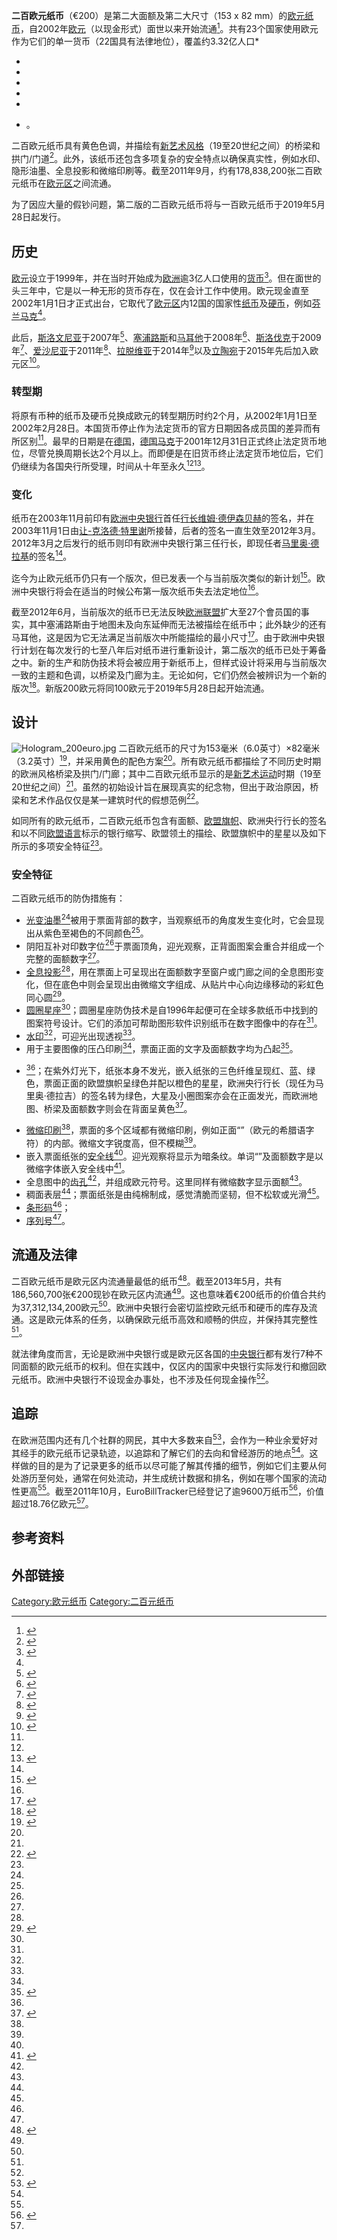 {{Infobox Cash
|  國家         = [[欧元区|欧元区]]及[[欧洲联盟机构|欧盟机构]]
|  面額         = 二百欧元
|  價值         = 200
|  單位         = 欧元
|  長度         = 153
|  闊度         = 82
|  原材料       = 棉纤维<ref name="Interactive security features">{{cite web|url=http://www.ecb.int/euro/html/security_features.en.html|title=ECB: Security Features|accessdate=2011-10-22|work=European Central Bank|publisher=ecb.int|year=2002|deadurl=yes|archiveurl=https://www.webcitation.org/69xG08QmM?url=http://www.ecb.int/euro/html/security_features.en.html|archivedate=2012-08-16}}</ref>
|  防偽特徵      = [[全息投影|全息投影]]、[[圆圈星座防伪技术|圆圈星座]]、[[水印|水印]]、[[微缩印刷|微缩印刷]]、{{link-en|隐形墨水|Invisible ink|紫外油墨}}、压凸印刷、[[安全线|安全线]]、稠面表层、[[齿孔|齿孔]]、对印数字、[[光学变色油墨|光变油墨]]、[[条形码|条形码]]、[[序列号|序列号]]<ref name="Interactive security features" />
|  年份         = 2002年至今<ref name="Introduction" />
|  正面1        = EUR 200 obverse (2002 issue).jpg
|  正面1圖案     = [[新艺术运动|新艺术风格]]窗户<ref name="Banknotes index" />
|  正面1設計師   = {{link-de|罗伯特·卡利纳|Robert Kalina}}<ref name="Design">{{cite web|url=http://www.ecb.int/euro/banknotes/html/design.en.html|title=ECB: Banknotes design|publisher=ECB|work=ECB|accessdate=2011-10-13|date=February 1996|archive-date=2013-05-10|archive-url=https://web.archive.org/web/20130510081134/http://www.ecb.int/euro/banknotes/html/design.en.html|dead-url=no}}</ref>
|  正面1日期     = 1996年12月3日<ref name="Design" />
|  背面1        = EUR 200 reverse (2002 issue).jpg
|  背面1圖案     = [[新艺术运动|新艺术风格]]桥梁及及欧洲地图<ref name="Banknotes index" />
|  背面1設計師   = 罗伯特·卡利纳<ref name="Design" />
|  背面1日期     = 1996年12月3日<ref name="Design" />
|}}
'''二百欧元纸币'''（€200）是第二大面额及第二大尺寸（153 x 82 mm）的[[欧元纸币|欧元纸币]]，自2002年[[欧元|欧元]]（以现金形式）面世以来开始流通<ref>{{cite news|url=http://pqasb.pqarchiver.com/smgpubs/access/97637858.html?dids=97637858:97637858&FMT=ABS&FMTS=ABS:FT&type=current&date=Jan+01%2C+2002&author=Alf+Young%3B+on+Tuesday&pub=The+Herald&desc=Witnessing+a+milestone+in+European+history&pqatl=google|title=Witnessing a milestone in European history|publisher=Back Issue|work=The Herald|date=2002-01-01|accessdate=2011-10-23|first=Alf|last=Young|archive-date=2012-11-08|archive-url=https://web.archive.org/web/20121108044250/http://pqasb.pqarchiver.com/smgpubs/access/97637858.html?dids=97637858:97637858&FMT=ABS&FMTS=ABS:FT&type=current&date=Jan+01,+2002&author=Alf+Young%3B+on+Tuesday&pub=The+Herald&desc=Witnessing+a+milestone+in+European+history&pqatl=google|dead-url=no}}</ref>。共有23个国家使用欧元作为它们的单一货币（22国具有法律地位），覆盖约3.32亿人口<ref>* {{cite web |url=http://www.eurocoins.co.uk/andorra.html |title=Andorran Euro Coins |year=2003 |accessdate=2011-10-15 |publisher=Eurocoins.co.uk |work=Eurocoins.co.uk |archive-url=https://www.webcitation.org/69xG0zWU4?url=http://www.eurocoins.co.uk/andorra.html |archive-date=2012-08-16 |dead-url=yes }}
* {{cite web |url=http://www.unmikonline.org/regulations/admdirect/1999/089%20Final%20%20ADE%201999-02.htm |title=By UNMIK administration direction 1999/2 |publisher=Unmikonline.org |date=1999-10-04 |accessdate=2010-05-30 |deadurl=yes |archiveurl=https://web.archive.org/web/20110607234444/http://www.unmikonline.org/regulations/admdirect/1999/089%20Final%20%20ADE%201999-02.htm |archivedate=2011-06-07 }}
* {{cite web |url=http://eur-lex.europa.eu/LexUriServ/LexUriServ.do?uri=OJ:L:2002:142:0059:0073:EN:PDF |title=By monetary agreement between France (acting for the EC) and Monaco |date=2002-05-31 |accessdate=2010-05-30 |archive-date=2013-08-25 |archive-url=https://web.archive.org/web/20130825185516/http://eur-lex.europa.eu/LexUriServ/LexUriServ.do?uri=OJ:L:2002:142:0059:0073:EN:PDF |dead-url=no }}
* {{cite web |url=http://eur-lex.europa.eu/LexUriServ/LexUriServ.do?uri=OJ:C:2001:209:0001:0004:EN:PDF |title=By monetary agreement between Italy (acting for the EC) and San Marino |date=2001-07-27 |accessdate=2010-05-30 |archive-date=2013-08-25 |archive-url=https://web.archive.org/web/20130825201219/http://eur-lex.europa.eu/LexUriServ/LexUriServ.do?uri=OJ:C:2001:209:0001:0004:EN:PDF |dead-url=no }}
* {{cite web |url=http://eur-lex.europa.eu/LexUriServ/LexUriServ.do?uri=OJ:C:2001:299:0001:0004:EN:PDF |title=By monetary agreement between Italy (acting for the EC) and Vatican City |date=2001-10-25 |accessdate=2010-05-30 |archive-date=2013-08-25 |archive-url=https://web.archive.org/web/20130825193029/http://eur-lex.europa.eu/LexUriServ/LexUriServ.do?uri=OJ:C:2001:299:0001:0004:EN:PDF |dead-url=no }}
* {{cite web |url=http://www.ecb.europa.eu/euro/intro/html/map.en.html |title=ECB: Map of euro area 1999 – 2011 |date=2011-01-01 |accessdate=2011-10-27 |work=ECB |publisher=ecb.int |archive-date=2014-03-26 |archive-url=https://web.archive.org/web/20140326154335/http://www.ecb.europa.eu/euro/intro/html/map.en.html |dead-url=no }}
* {{cite web |url=http://epp.eurostat.ec.europa.eu/tgm/table.do?tab=table&language=en&pcode=tps00001&tableSelection=1&footnotes=yes&labeling=labels&plugin=1 |title=Total population as of 1 January |publisher=Epp.eurostat.ec.europa.eu |date=2011-03-11 |accessdate=2011-07-17 |archiveurl=https://web.archive.org/web/20110720161751/http://epp.eurostat.ec.europa.eu/tgm/table.do?tab=table&language=en&pcode=tps00001&tableSelection=1&footnotes=yes&labeling=labels&plugin=1 |archivedate=2011-07-20 |deadurl=no }}</ref>。

二百欧元纸币具有黄色色调，并描绘有[[新艺术运动|新艺术风格]]（19至20世纪之间）的桥梁和拱门/门道<ref name="Banknotes index">{{cite web|url=http://www.ecb.int/euro/banknotes/html/index.en.html|title=ECB: Banknotes|publisher=European Central Bank|work=European Central Bank|year=2002|accessdate=2011-10-13|archive-date=2013-07-29|archive-url=https://web.archive.org/web/20130729021648/http://www.ecb.int/euro/banknotes/html/index.en.html|dead-url=no}}</ref>。此外，该纸币还包含多项复杂的安全特点以确保真实性，例如水印、隐形油墨、全息投影和微缩印刷等。截至2011年9月，约有178,838,200张二百欧元纸币在[[欧元区|欧元区]]之间流通。

为了因应大量的假钞问题，第二版的二百欧元纸币将与一百欧元纸币于2019年5月28日起发行。

==历史==
{{rellink|extraclasses=boilerplate seealso noprint|主条目：{{link-en|欧元历史|History of the euro}}}}

[[欧元|欧元]]设立于1999年，并在当时开始成为[[欧洲|欧洲]]逾3亿人口使用的[[货币|货币]]<ref name="Introduction">{{cite web|url=http://www.ecb.int/euro/intro/html/index.en.html|title=ECB: Introduction|publisher=ECB|work=ECB|accessdate=2011-10-21 <!--Added by DASHBot-->|archive-date=2013-07-10|archive-url=https://web.archive.org/web/20130710012301/http://www.ecb.int/euro/intro/html/index.en.html|dead-url=no}}</ref>。但在面世的头三年中，它是以一种无形的货币存在，仅在会计工作中使用。欧元现金直至2002年1月1日才正式出台，它取代了[[欧元区|欧元区]]内12国的国家性[[纸币|纸币]]及[[硬币|硬币]]，例如[[芬兰马克|芬兰马克]]<ref name="Introduction" />。

此后，[[斯洛文尼亚|斯洛文尼亚]]于2007年<ref>{{cite web |url=http://ec.europa.eu/economy_finance/focuson/focuson9120_en.htm |title=Slovenia joins the euro area - European Commission |publisher=European Commission |date=2011-06-16 |accessdate=2013-08-06 |deadurl=yes |archiveurl=https://web.archive.org/web/20130911232930/http://ec.europa.eu/economy_finance/focuson/focuson9120_en.htm |archivedate=2013-09-11 }}</ref>、[[塞浦路斯|塞浦路斯]]和[[马耳他|马耳他]]于2008年<ref>{{cite news | url=http://news.bbc.co.uk/2/hi/europe/7165622.stm | title=Cyprus and Malta adopt the euro - BBC NEWS | work=BBC News | date=2008-01-01 | agency=British Broadcasting Corporation | accessdate=2013-08-06 | archive-date=2013-09-11 | archive-url=https://web.archive.org/web/20130911135842/http://news.bbc.co.uk/2/hi/europe/7165622.stm | dead-url=no }}</ref>、[[斯洛伐克|斯洛伐克]]于2009年<ref>{{cite news | url=http://www.businessweek.com/stories/2008-12-31/slovakia-joins-decade-old-euro-zonebusinessweek-business-news-stock-market-and-financial-advice | title=Slovakia Joins Decade-Old Euro Zone - Businessweek | work=Bloomberg Businessweek | date=2008-12-31 | agency=Bloomberg | accessdate=2013-08-06 | author=Kubosova, Lucia | archive-date=2020-07-04 | archive-url=https://web.archive.org/web/20200704130230/https://www.bloomberg.com/news/articles/2008-12-31/slovakia-joins-decade-old-euro-zonebusinessweek-business-news-stock-market-and-financial-advice }}</ref>、[[爱沙尼亚|爱沙尼亚]]于2011年<ref>{{cite news | url=http://www.rte.ie/news/2010/0713/133287-euro/ | title=Estonia to join euro zone in 2011 | work=RTÉ News | date=2010-07-13 | agency=Radió Teilifís Éireann | accessdate=2013-08-06 | archive-date=2014-01-01 | archive-url=https://web.archive.org/web/20140101094829/http://www.rte.ie/news/2010/0713/133287-euro/ | dead-url=no }}</ref>、[[拉脱维亚|拉脱维亚]]于2014年<ref name="Latvia Eurozone">{{Cite web | url=http://online.wsj.com/article/SB10001424127887324507404578595440293862344.html | title=Latvia Gets Green Light to Join Euro Zone -WSJ.com | publisher=Wall Street Journal | work=Wall Street Journal | date=2013-07-09 | accessdate=2013-07-31 | author1=Van Tartwijk, Maarten | author2=Kaza, Juris | archive-date=2013-08-15 | archive-url=https://web.archive.org/web/20130815050306/http://online.wsj.com/article/SB10001424127887324507404578595440293862344.html | dead-url=no }}</ref>以及[[立陶宛|立陶宛]]于2015年先后加入欧元区<ref>{{cite web|url=http://finance.ifeng.com/a/20150119/13439857_0.shtml|title=欧元区里的“穷哥们”|publisher=凤凰网|date=2015-01-19|accessdate=2015-03-02|archive-date=2015-04-02|archive-url=https://web.archive.org/web/20150402144808/http://finance.ifeng.com/a/20150119/13439857_0.shtml|dead-url=no}}</ref>。

===转型期===
将原有币种的纸币及硬币兑换成欧元的转型期历时约2个月，从2002年1月1日至2002年2月28日。本国货币停止作为法定货币的官方日期因各成员国的差异而有所区别<ref name="Introduction"/>。最早的日期是在[[德国|德国]]，[[德国马克|德国马克]]于2001年12月31日正式终止法定货币地位，尽管兑换周期长达2个月以上。而即便是在旧货币终止法定货币地位后，它们仍继续为各国央行所受理，时间从十年至永久<ref name="Introduction" /><ref>{{cite web | url=http://www.centralbank.ie/about-us/Documents/PRESSKIT%20-%2010th%20anniversary%20of%20the%20euro.pdf | title=Press kit - tenth anniversary of the euro banknotes and coins | publisher=Central Bank of Ireland | work=ECB | year=2011 | accessdate=2012-08-21 | archive-date=2012-11-14 | archive-url=https://web.archive.org/web/20121114220243/http://www.centralbank.ie/about-us/Documents/PRESSKIT%20-%2010th%20anniversary%20of%20the%20euro.pdf | dead-url=no }}</ref>。

===变化===
纸币在2003年11月前印有[[欧洲中央银行|欧洲中央银行]]首任[[欧洲中央银行行长|行长]][[维姆·德伊森贝赫|维姆·德伊森贝赫]]的签名，并在2003年11月1日由[[让-克洛德·特里谢|让-克洛德·特里谢]]所接替，后者的签名一直生效至2012年3月。2012年3月之后发行的纸币则印有欧洲中央银行第三任行长，即现任者[[马里奥·德拉基|马里奥·德拉基]]的签名<ref name="Banknotes index" />。

迄今为止欧元纸币仍只有一个版次，但已发表一个与当前版次类似的新计划<ref name="Euro series 2">{{cite web | url=http://www.ecb.int/pub/pdf/other/p041-048_mb200508en.pdf | title=ECB Monthly bulletin- August 2005 - THE EURO BANKNOTES: DEVELOPMENTS AND FUTURE CHALLENGES | publisher=ecb.int | work=ECB | date=2005-08 | accessdate=2012-08-21 | at=pg.43, section 'THE SECOND SERIES OF EURO BANKNOTES' | archive-date=2012-04-17 | archive-url=https://web.archive.org/web/20120417104553/http://www.ecb.int/pub/pdf/other/p041-048_mb200508en.pdf | dead-url=yes }}</ref>。欧洲中央银行将会在适当的时候公布第一版次纸币失去法定地位<ref name="Euro series 2" />。

截至2012年6月，当前版次的纸币已无法反映[[欧洲联盟|欧洲联盟]]扩大至27个會员国的事实，其中塞浦路斯由于地图未及向东延伸而无法被描绘在纸币中；此外缺少的还有马耳他，这是因为它无法满足当前版次中所能描绘的最小尺寸<ref name="ECBdesign">{{cite web| url = http://www.ecb.europa.eu/euro/banknotes/html/index.en.html#main| title = The Euro: Banknotes: Design elements| accessdate = 2009-07-05| author = European Central Bank| authorlink = 欧洲中央银行| quote = The banknotes show a geographical representation of Europe. It excludes islands of less than 400 square kilometres because high-volume offset printing does not permit the accurate reproduction of small design elements.| archive-date = 2015-11-13| archive-url = https://web.archive.org/web/20151113181600/http://www.ecb.europa.eu/euro/banknotes/html/index.en.html#main| dead-url = no}}</ref>。由于欧洲中央银行计划在每次发行的七至八年后对纸币进行重新设计，第二版次的纸币已处于筹备之中。新的生产和防伪技术将会被应用于新纸币上，但样式设计将采用与当前版次一致的主题和色调，以桥梁及门廊为主。无论如何，它们仍然会被辨识为一个新的版次<ref>{{cite web |url=http://www.dnb.nl/dnb/home?lang=en&id=tcm:47-150696-64 |title=The life cycle of a banknote |publisher=De Nederlandsche Bank |accessdate=2007-08-17 |deadurl=yes |archiveurl=https://web.archive.org/web/20070926234241/http://www.dnb.nl/dnb/home?lang=en&id=tcm%3A47-150696-64 |archivedate=2007-09-26 }}</ref>。新版200欧元将同100欧元于2019年5月28日起开始流通。

==设计==
[[File:Hologram_200euro.jpg|thumb]]
{{multiple image
<!-- Essential parameters -->
| align     = left
| direction = vertical
| width     = 150
| header    = 200欧元纸币于紫外灯光下的呈现效果

<!-- Image 1 -->
| image1   = 200euro-uv.JPG
| width1   = 135
| alt1     = 200 euro note under UV light (Obverse)
| caption1 = 正面

<!-- Image 2 -->
| image2   = 200euro-uv2.JPG
| width2   = 135
| alt2     = 200 euro note under UV light (Reverse)
| caption2 = 背面
}}
二百欧元纸币的尺寸为153毫米（6.0英寸）×82毫米（3.2英寸）<ref name="Security">{{cite web|url=http://www.ecb.int/euro/banknotes/security/html/index.en.html|title=ECB: Security Features|publisher=ECB|work=ECB|accessdate=2015-03-03|archive-date=2013-08-03|archive-url=https://web.archive.org/web/20130803040453/http://www.ecb.int/euro/banknotes/security/html/index.en.html|dead-url=no}}</ref>，并采用黄色的配色方案<ref name="Security" />。所有欧元纸币都描绘了不同历史时期的欧洲风格桥梁及拱门/门廊；其中二百欧元纸币显示的是[[新艺术运动|新艺术运动]]时期（19至20世纪之间）<ref name="Security" />。虽然{{link-de|罗伯特·卡利纳|Robert Kalina}}的初始设计旨在展现真实的纪念物，但出于政治原因，桥梁和艺术作品仅仅是某一建筑时代的假想范例<ref>{{cite news|url=http://news.bbc.co.uk/hi/english/static/slideshow/money_talks/slide2.stm|title=Money talks – the new Euro cash|date=1996-12|accessdate=2011-10-13|work=BBC News|publisher=BBC News|archive-date=2011-10-22|archive-url=https://web.archive.org/web/20111022072912/http://news.bbc.co.uk/hi/english/static/slideshow/money_talks/slide2.stm|dead-url=no}}</ref>。

如同所有的欧元纸币，二百欧元纸币包含有面额、[[欧盟旗帜|欧盟旗帜]]、欧洲央行行长的签名和以不同[[欧洲联盟语言|欧盟语言]]标示的银行缩写、欧盟领土的描绘、欧盟旗帜中的星星以及如下所示的多项安全特征<ref name="Banknotes index" />。

===安全特征===
二百欧元纸币的防伪措施有：
* [[光学变色油墨|光变油墨]]<ref name="Security" />被用于票面背部的数字，当观察纸币的角度发生变化时，它会显现出从紫色至褐色的不同颜色<ref name="Titling" />。
* 阴阳互补对印数字位<ref name="Security" />于票面顶角，迎光观察，正背面图案会重合并组成一个完整的面额数字<ref name="Look" />。
* [[全息投影|全息投影]]<ref name="Security" />，用在票面上可呈现出在面额数字至窗户或门廊之间的全息图形变化，但在底色中则会呈现出由微缩文字组成、从贴片中心向边缘移动的彩虹色同心圆<ref name="Titling">{{cite web|url=http://www.ecb.int/euro/banknotes/security/tilt/html/index.en.html|title=ECB:Tilt|work=ECB|publisher=ecb.int|date=2002-01-01|accessdate=2011-10-22|deadurl=yes|archiveurl=https://www.webcitation.org/6AZ5kfkQg?url=http://www.ecb.int/euro/banknotes/security/tilt/html/index.en.html|archivedate=2012-09-10|df=}}</ref>。
* [[圆圈星座防伪技术|圆圈星座]]<ref name="Security" />；圆圈星座防伪技术是自1996年起便可在全球多款纸币中找到的图案符号设计。它们的添加可帮助图形软件识别纸币在数字图像中的存在<ref name="Security" />。
* [[水印|水印]]<ref name="Security" />，可迎光出现透视<ref name="Security" />。
* 用于主要图像的压凸印刷<ref name="Security" />，票面正面的文字及面额数字均为凸起<ref name="Feel">{{cite web|url=http://www.ecb.int/euro/banknotes/security/feel/html/index.en.html|title=ECB: Feel|work=ECB|publisher=ecb.int|date=2011-01-01|accessdate=2011-10-22|archive-url=https://web.archive.org/web/20111021234601/http://www.ecb.int/euro/banknotes/security/feel/html/index.en.html|archive-date=2011-10-21|dead-url=yes}}</ref>。
* {{link-en|隐形墨水|Invisible ink|紫外油墨}}<ref name="Security" />；在紫外灯光下，纸张本身不发光，嵌入纸张的三色纤维呈现红、蓝、绿色，票面正面的欧盟旗帜呈绿色并配以橙色的星星，欧洲央行行长（现任为马里奥·德拉吉）的签名转为绿色，大星及小圈图案亦会在正面发光，而欧洲地图、桥梁及面额数字则会在背面呈黄色<ref name="Additional Features">{{cite web|url=http://www.ecb.int/euro/banknotes/security/additional/html/index.en.html|title=ECB: Additional features|work=ECB|publisher=ecb.int|date=2002-01-01|accessdate=2011-10-22|archive-url=https://web.archive.org/web/20111023172924/http://www.ecb.int/euro/banknotes/security/additional/html/index.en.html|archive-date=2011-10-23|dead-url=yes}}</ref>。
* [[微缩印刷|微缩印刷]]<ref name="Security" />，票面的多个区域都有微缩印刷，例如正面“{{lang|el|EYPΩ}}”（欧元的希腊语字符）的内部。微缩文字锐度高，但不模糊<ref name="Additional Features" />。
* 嵌入票面纸张的[[安全线|安全线]]<ref name="Security" />。迎光观察将显示为暗条纹。单词“{{lang|en|EURO}}”及面额数字是以微缩字体嵌入安全线中<ref name="Look">{{cite web|url=http://www.ecb.int/euro/banknotes/security/look/html/index.en.html|title=ECB: Look|work=ECB|publisher=ecb.int|date=2002-01-01|accessdate=2011-10-22|archive-url=https://web.archive.org/web/20111023172929/http://www.ecb.int/euro/banknotes/security/look/html/index.en.html|archive-date=2011-10-23|dead-url=yes}}</ref>。
* 全息图中的[[齿孔|齿孔]]<ref name="Security" />，并组成欧元符号。这里同样有微缩数字显示面额<ref name="Look" />。
* 稠面表层<ref name="Security" />；票面纸张是由纯棉制成，感觉清脆而坚韧，但不松软或光滑<ref name="Feel" />。
* [[条形码|条形码]]<ref name="Security" />；
* [[序列号|序列号]]<ref name="Security" />。

==流通及法律==
二百欧元纸币是欧元区内流通量最低的纸币<ref name="Circulation">{{cite web|url=http://www.ecb.int/stats/euro/circulation/html/index.en.html|title=ECB: Circulation|work=European Central Bank|publisher=European Central Bank|accessdate=2011-10-13|date=2011-08|archive-date=2013-08-03|archive-url=https://web.archive.org/web/20130803032958/http://www.ecb.int/stats/euro/circulation/html/index.en.html|dead-url=no}}</ref>。截至2013年5月，共有186,560,700张€200现钞在欧元区内流通<ref name="Circulation" />。这也意味着€200纸币的价值合共约为37,312,134,200欧元<ref name="Circulation" />。欧洲中央银行会密切监控欧元纸币和硬币的库存及流通。这是欧元体系的任务，以确保欧元纸币高效和顺畅的供应，并保持其完整性<ref name="Circulation" />。

就法律角度而言，无论是欧洲中央银行或是欧元区各国的[[中央银行|中央银行]]都有发行7种不同面额的欧元纸币的权利。但在实践中，仅区内的国家中央银行实际发行和撤回欧元纸币。欧洲中央银行不设现金办事处，也不涉及任何现金操作<ref name="Introduction" />。

==追踪==
在欧洲范围内还有几个社群的网民，其中大多数来自{{link-en|EuroBillTracker|EuroBillTracker}}<ref name="EuroBillTracker About">{{cite web|url=http://en.eurobilltracker.com/about/|title=EuroBillTracker - About this site|date=2002-01-01|accessdate=2011-10-21|work=Philippe Girolami, Anssi Johansson, Marko Schilde|publisher=EuroBillTracker|archive-date=2013-05-07|archive-url=https://web.archive.org/web/20130507044301/http://en.eurobilltracker.com/about/|dead-url=yes}}</ref>，会作为一种业余爱好对其经手的欧元纸币记录轨迹，以追踪和了解它们的去向和曾经游历的地点<ref name="EuroBillTracker About"/>。这样做的目的是为了记录更多的纸币以尽可能了解其传播的细节，例如它们主要从何处游历至何处，通常在何处流动，并生成统计数据和排名，例如在哪个国家的流动性更高<ref name="EuroBillTracker About"/>。截至2011年10月，EuroBillTracker已经登记了逾9600万纸币<ref name="EuroBilltracker Statistics">{{cite web|url=http://en.eurobilltracker.com/stats/|title=EuroBillTracker - Statistics|date=2002-01-01|accessdate=2011-10-21|work=Philippe Girolami, Anssi Johansson, Marko Schilde|publisher=EuroBillTracker|archive-date=2011-10-22|archive-url=https://web.archive.org/web/20111022221005/http://en.eurobilltracker.com/stats/|dead-url=yes}}</ref>，价值超过18.76亿欧元<ref name="EuroBilltracker Statistics"/>。

==参考资料==
{{reflist|3}}

==外部链接==
{{Commonscat-inline|200 euro banknotes}}

{{欧元主题}}

[[Category:欧元纸币|Category:欧元纸币]]
[[Category:二百元纸币|Category:二百元纸币]]